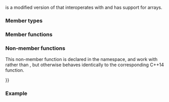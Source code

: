 {{cpp/experimental/title|weak_ptr}}
{{cpp/experimental/weak_ptr/navbar}}
{{ddcl|header=experimental/memory|since=libfund_ts|1=
template&lt; class T &gt; class weak_ptr;
}}

{{tt|std::experimental::weak_ptr}} is a modified version of {{lc|std::weak_ptr}} that interoperates with {{lc|std::experimental::shared_ptr}} and has support for arrays.

===Member types===
{{dsc begin}}
{{dsc hitem|Member type|Definition}}
{{dsc|{{c|element_type}}|{{c|std::remove_extent_t&lt;T&gt;}}}}
{{dsc end}}

===Member functions===
{{dsc begin}}
{{dsc inc|cpp/experimental/weak_ptr/dsc constructor}}
{{dsc end}}

{{identical|nonmember=yes|id=weak_ptr|{{small|std::}}weak_ptr|2=

===Member functions===
The following member functions work with {{lc|std::experimental::shared_ptr}} instead of {{lc|std::shared_ptr}} and {{lc|std::experimental::weak_ptr}} instead of {{lc|std::weak_ptr}}. The behavior is otherwise identical.

{{dsc begin}}
{{dsc inc|cpp/memory/weak_ptr/dsc destructor}}
{{dsc inc|cpp/memory/weak_ptr/dsc operator{{=}}}}

{{dsc h2|Modifiers}}
{{dsc inc|cpp/memory/weak_ptr/dsc reset}}
{{dsc inc|cpp/memory/weak_ptr/dsc swap}}

{{dsc h2|Observers}}
{{dsc inc|cpp/memory/weak_ptr/dsc use_count}}
{{dsc inc|cpp/memory/weak_ptr/dsc expired}}
{{dsc inc|cpp/memory/weak_ptr/dsc lock}}
{{dsc inc|cpp/memory/weak_ptr/dsc owner_before}}
{{dsc end}}

===Non-member functions===
This non-member function is declared in the {{tt|std::experimental}} namespace, and work with {{tt|std::experimental::weak_ptr}} rather than {{lc|std::weak_ptr}}, but otherwise behaves identically to the corresponding C++14 function.

{{dsc begin}}
{{dsc inc|cpp/memory/weak_ptr/dsc swap2}}
{{dsc end}}
}}

===Example===
{{example}}